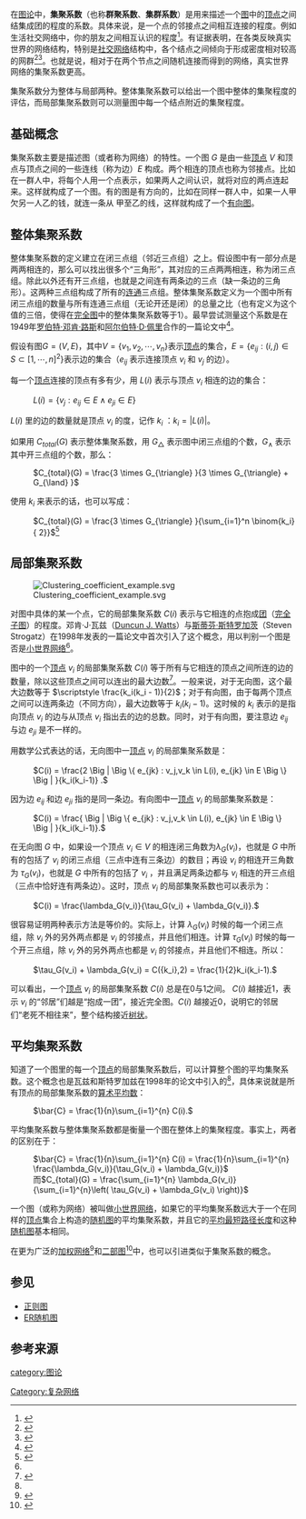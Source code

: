 {{Link style|time=2015-12-12T07:12:24+00:00}}
在[[图论|图论]]中，'''集聚系数'''（也称'''群聚系数'''、'''集群系数'''）是用来描述一个[[图|图]]中的[[顶点_(图论)|顶点]]之间结集成团的程度的系数。具体来说，是一个点的邻接点之间相互连接的程度。例如生活社交网络中，你的朋友之间相互认识的程度<ref name=wangxt>{{Cite journal
 | author = 王冰、修志龙、唐焕文
 | title = 基于复杂网络理论的代谢网络结构研究进展
 | year = 2005 No.6
 | url = http://www.ebiotrade.com/emagazine/content/3/2005_6_25_6/4324FE4C-BBED-4051-BFC8-947ACF8FA13F/pdf/2005-6Vol.25-3.pdf
 | journal = 《中国生物工程杂志》
 | volume = 25-3
 | pages = 10–14
 | access-date = 2011-04-20
 | archive-date = 2018-10-01
 | archive-url = https://web.archive.org/web/20181001220250/http://www.ebiotrade.com/emagazine/content/3/2005_6_25_6/4324FE4C-BBED-4051-BFC8-947ACF8FA13F/pdf/2005-6Vol.25-3.pdf
 | dead-url = yes
 }}</ref>。有证据表明，在各类反映真实世界的网络结构，特别是[[社交网络|社交网络]]结构中，各个结点之间倾向于形成密度相对较高的网群<ref>{{Cite journal
 | author = P. W. Holland and S. Leinhardt
 | title = ''Transitivity in structural models of small groups''
 | year = 1971
 | journal = Comparative Group Studies
 | volume = 2
 | pages = 107–124
}}</ref><ref name=WattsStrogatz1998>{{Cite journal
 | author = D. J. Watts and Steven Strogatz
 | title = ''Collective dynamics of 'small-world' networks''
 | url = http://tam.cornell.edu/tam/cms/manage/upload/SS_nature_smallworld.pdf
 | journal = [[Nature_(journal)|Nature]]
 | volume = 393
 | pages = 440–442
 | doi = 10.1038/30918
 | pmid = 9623998
 | issue = 6684
 | date = June 1998
 | access-date = 2011-04-20
 | archive-date = 2012-01-05
 | archive-url = https://web.archive.org/web/20120105224315/http://tam.cornell.edu/tam/cms/manage/upload/SS_nature_smallworld.pdf
 | dead-url = no
 }}</ref>。也就是说，相对于在两个节点之间随机连接而得到的网络，真实世界网络的集聚系数更高。

集聚系数分为整体与局部两种。整体集聚系数可以给出一个图中整体的集聚程度的评估，而局部集聚系数则可以测量图中每一个结点附近的集聚程度。

==基础概念==
集聚系数主要是描述图（或者称为网络）的特性。一个图 ''G'' 是由一些[[顶点_(图论)|顶点]] ''V'' 和顶点与顶点之间的一些连线（称为边）''E'' 构成。两个相连的顶点也称为邻接点。比如在一群人中，将每个人用一个点表示，如果两人之间认识，就将对应的两点连起来。这样就构成了一个图。有的图是有方向的，比如在同样一群人中，如果一人甲欠另一人乙的钱，就连一条从
甲至乙的线，这样就构成了一个[[有向图|有向图]]。

==整体集聚系数==
整体集聚系数的定义建立在闭三点组（邻近三点组）之上。假设图中有一部分点是两两相连的，那么可以找出很多个“三角形”，其对应的三点两两相连，称为闭三点组。除此以外还有开三点组，也就是之间连有两条边的三点（缺一条边的三角形）。这两种三点组构成了所有的[[连通|连通]]三点组。整体集聚系数定义为一个图中所有闭三点组的数量与所有连通三点组（无论开还是闭）的总量之比（也有定义为这个值的三倍，使得在[[完全图|完全图]]中的整体集聚系数等于1）。最早尝试测量这个系数是在1949年[[罗伯特·邓肯·路斯|罗伯特·邓肯·路斯]]和[[阿尔伯特·D·佩里|阿尔伯特·D·佩里]]合作的一篇论文中<ref>{{Cite journal
 | author = R. D. Luce and A. D. Perry
 | title = ''A method of matrix analysis of group structure''
 | year = 1949
 | journal = Psychometrika
 | volume = 14
 | pages = 95–116
 | doi = 10.1007/BF02289146
 | issue = 1
| pmid=18152948
}}</ref>。

假设有图<math>G=(V,E)</math>，其中<math>V=\left\{v_1, v_2, \cdots, v_n \right\}</math>表示[[顶点_(图论)|顶点]]的集合，<math>E = \left\{e_{ij} : (i, j) \in S \subset \left[ 1, \cdots , n \right]^2 \right\}</math>表示边的集合（<math>e_{ij}</math> 表示连接顶点 <math>v_i</math> 和 <math>v_j</math> 的边）。

每一个[[顶点_(图论)|顶点]]连接的顶点有多有少，用 ''L''(''i'') 表示与顶点 <math>v_i</math> 相连的边的集合：
: <math>L(i) = \left\{ v_j : e_{ij} \in E \land e_{ji} \in E \right\}</math>

''L''(''i'')  里的边的数量就是顶点 <math>v_i</math> 的度，记作 <math>k_i</math> ：<math>k_i = |L(i)|</math>。

如果用 <math>C_{total}(G)</math> 表示整体集聚系数，用 <math>G_{\triangle}</math> 表示图中闭三点组的个数，<math>G_{\land}</math> 表示其中开三点组的个数，那么：
: <math>C_{total}(G) = \frac{3 \times G_{\triangle} }{3 \times G_{\triangle} + G_{\land} }</math>

使用 <math>k_i</math> 来表示的话，也可以写成：
: <math>C_{total}(G) = \frac{3 \times G_{\triangle} }{\sum_{i=1}^n \binom{k_i}{ 2}}</math><ref>{{Cite journal
 | author = N. Eggemann and S.D. Noble
 | url = http://bura.brunel.ac.uk/bitstream/2438/3831/1/Fulltext.pdf
 | title = ''The clustering coefficient of a scale-free random graph''
 | year = 2009
 | journal = Discrete Applied Mathematics
 | volume = 159
 | month = November 3.
 | pages = 953-965
 | doi = 10.1016/j.dam.2011.02.003
 | issue = 10
 | access-date = 2011-04-20
 | archive-date = 2017-08-13
 | archive-url = https://web.archive.org/web/20170813045838/http://bura.brunel.ac.uk/bitstream/2438/3831/1/Fulltext.pdf
 | dead-url = no
 }}</ref>

== 局部集聚系数 ==
[[Image:Clustering_coefficient_example.svg|thumb]]

对图中具体的某一个点，它的局部集聚系数 <math>C(i)</math> 表示与它相连的点抱成[[團_(圖論)|团]]（[[正则图|完全子图]]）的程度。邓肯·J·瓦兹（[[:en:Duncun_J._Watts|Duncun J. Watts]]）与[[斯蒂芬·斯特罗加茨|斯蒂芬·斯特罗加茨]]（Steven Strogatz）在1998年发表的一篇论文中首次引入了这个概念，用以判别一个图是否是[[小世界網路|小世界网络]]<ref name=WattsStrogatz1998 />。

图中的一个[[顶点_(图论)|顶点]] <math>v_i</math> 的局部集聚系数 <math>C(i)</math> 等于所有与它相连的顶点之间所连的边的数量，除以这些顶点之间可以连出的最大边数<ref name=zrz>{{Cite journal
 | author = 章忠志、荣莉莉、周涛
 | title = 一类无标度合作网络的演化模型
 | url = http://www.sysengi.com/qikan/manage/wenzhang/2005110055.pdf
 | journal = 《系统工程理论与实践》
 | volume = 11
 | pages = 55–60
 | date = 2005年11月
 | access-date = 2011-04-20
 | archive-date = 2018-09-29
 | archive-url = https://web.archive.org/web/20180929071921/http://www.sysengi.com/qikan/manage/wenzhang/2005110055.pdf
 | dead-url = no
 }}</ref>。一般来说，对于无向图，这个最大边数等于 <math>\scriptstyle \frac{k_i(k_i - 1)}{2}</math>；对于有向图，由于每两个顶点之间可以连两条边（不同方向），最大边数等于 <math>k_i(k_i - 1)</math>。这时候的 <math>k_i</math> 表示的是指向顶点 <math>v_i</math> 的边与从顶点 <math>v_i</math> 指出去的边的总数。同时，对于有向图，要注意边 <math>e_{ij}</math> 与边 <math>e_{ji}</math> 是不一样的。

用数学公式表达的话，无向图中一[[顶点_(图论)|顶点]] <math>v_i</math> 的局部集聚系数是：
: <math>C(i) = \frac{2 \Big | \Big \{ e_{jk} : v_j,v_k \in L(i), e_{jk} \in E \Big \} \Big | }{k_i(k_i-1)} .</math>
因为边 <math>e_{ij}</math> 和边 <math>e_{ji}</math> 指的是同一条边。有向图中一[[顶点_(图论)|顶点]] <math>v_i</math> 的局部集聚系数是：
: <math>C(i) = \frac{ \Big | \Big \{ e_{jk} : v_j,v_k \in L(i), e_{jk} \in E \Big \} \Big |  }{k_i(k_i-1)}.</math>

在无向图 <math>G</math> 中，如果设一个顶点 <math>v_i \in V </math> 的相连闭三角数为<math>\lambda_G(v_i)</math>，也就是 <math>G</math> 中所有的包括了 <math>v_i</math>  的闭三点组（三点中连有三条边）的数目；再设 <math>v_i</math>  的相连开三角数为 <math>\tau_G(v_i)</math>，也就是 <math>G</math> 中所有的包括了 <math>v_i</math> ，并且满足两条边都与 <math>v_i</math> 相连的开三点组（三点中恰好连有两条边）。这时，顶点 <math>v_i</math>  的局部集聚系数也可以表示为：

: <math>C(i) = \frac{\lambda_G(v_i)}{\tau_G(v_i) + \lambda_G(v_i)}.</math>
很容易证明两种表示方法是等价的。实际上，计算 <math>\lambda_G(v_i)</math> 时候的每一个闭三点组，除 <math>v_i</math> 外的另外两点都是 <math>v_i</math> 的邻接点，并且他们相连。计算 <math>\tau_G(v_i)</math> 时候的每一个开三点组，除 <math>v_i</math> 外的另外两点也都是 <math>v_i</math> 的邻接点，并且他们不相连。所以：
: <math>\tau_G(v_i) + \lambda_G(v_i) = C({k_i},2) = \frac{1}{2}k_i(k_i-1).</math>

可以看出，一个[[顶点_(图论)|顶点]] <math>v_i</math> 的局部集聚系数 <math>C(i)</math> 总是在0与1之间。 <math>C(i)</math> 越接近1，表示 <math>v_i</math> 的“邻居”们越是“抱成一团”，接近完全图。<math>C(i)</math> 越接近0，说明它的邻居们“老死不相往来”，整个结构接近[[树_(图论)|树状]]。

==平均集聚系数==
知道了一个图里的每一个[[顶点_(图论)|顶点]]的局部集聚系数后，可以计算整个图的平均集聚系数。这个概念也是瓦兹和斯特罗加兹在1998年的论文中引入的<ref name=WattsStrogatz1998 />，具体来说就是所有顶点的局部集聚系数的[[算术平均数|算术平均数]]：
: <math>\bar{C} = \frac{1}{n}\sum_{i=1}^{n} C(i).</math>

平均集聚系数与整体集聚系数都是衡量一个图在整体上的集聚程度。事实上，两者的区别在于：
: <math>\bar{C} = \frac{1}{n}\sum_{i=1}^{n} C(i) = \frac{1}{n}\sum_{i=1}^{n} \frac{\lambda_G(v_i)}{\tau_G(v_i) + \lambda_G(v_i)}</math>
: 而<math>C_{total}(G) =  \frac{\sum_{i=1}^{n} \lambda_G(v_i)}{\sum_{i=1}^{n}\left( \tau_G(v_i) + \lambda_G(v_i) \right)}</math>

一个图（或称为网络）被叫做[[小世界網路|小世界网络]]，如果它的平均集聚系数远大于一个在同样的[[顶点_(图论)|顶点]]集合上构造的[[随机图|随机图]]的平均集聚系数，并且它的[[距离_(图论)|平均最短路径长度]]和这种[[随机图|随机图]]基本相同。

在更为广泛的[[加权网络|加权网络]]<ref>{{Cite journal
 | author = A. Barrat and M. Barthelemy and R. Pastor-Satorras and A. Vespignani
 | title = The architecture of complex weighted networks
 | year = 2004
 | journal = Proceedings of the National Academy of Sciences
 | volume = 101
 | pages = 3747–3752
 | doi = 10.1073/pnas.0400087101
 | issue = 11
 | pmid = 15007165
 | pmc = 374315
}}</ref>和[[二部图|二部图]]<ref>{{Cite journal
 | author = M. Latapy and C. Magnien and N. Del Vecchio
 | title = Basic Notions for the Analysis of Large Two-mode Networks
 | year = 2008
 | journal = Social Networks
 | volume = 30
 | pages = 31–48
 | issue = 1
 | doi = 10.1016/j.socnet.2007.04.006
}}</ref>中，也可以引进类似于集聚系数的概念。

==参见==
*[[正则图|正则图]]
*[[ER随机图|ER随机图]]

==参考来源==
{{reflist}}

[[category:图论|category:图论]]
[[Category:复杂网络|Category:复杂网络]]